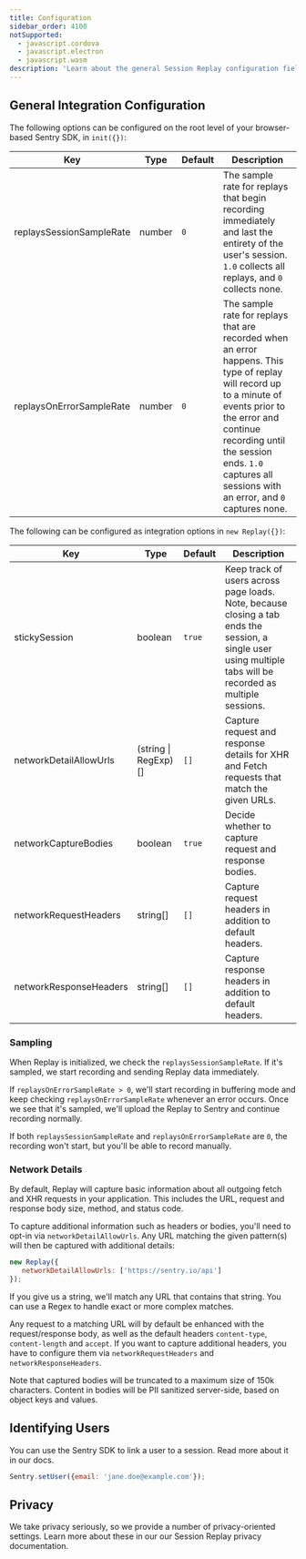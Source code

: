 ```yaml
---
title: Configuration
sidebar_order: 4100
notSupported:
  - javascript.cordova
  - javascript.electron
  - javascript.wasm
description: 'Learn about the general Session Replay configuration fields.'
---
```


<Include name="beta-note-session-replay.mdx" />

## General Integration Configuration

The following options can be configured on the root level of your browser-based Sentry SDK, in `init({})`:

| Key                      | Type   | Default | Description                                                                                                                                                                                                                                                       |
| ------------------------ | ------ | ------- | ----------------------------------------------------------------------------------------------------------------------------------------------------------------------------------------------------------------------------------------------------------------- |
| replaysSessionSampleRate | number | `0`     | The sample rate for replays that begin recording immediately and last the entirety of the user's session. `1.0` collects all replays, and `0` collects none.                                                                                                      |
| replaysOnErrorSampleRate | number | `0`     | The sample rate for replays that are recorded when an error happens. This type of replay will record up to a minute of events prior to the error and continue recording until the session ends. `1.0` captures all sessions with an error, and `0` captures none. |

The following can be configured as integration options in `new Replay({})`:

| Key                    | Type                 | Default | Description                                                                                                                                                                        |
| ---------------------- | -------------------- | ------- | ---------------------------------------------------------------------------------------------------------------------------------------------------------------------------------- |
| stickySession          | boolean              | `true`  | Keep track of users across page loads. Note, because closing a tab ends the session, a single user using multiple tabs will be recorded as multiple sessions. |
| networkDetailAllowUrls | (string \| RegExp)[] | `[]`    | Capture request and response details for XHR and Fetch requests that match the given URLs.                                                                                                 |
| networkCaptureBodies   | boolean              | `true`  | Decide whether to capture request and response bodies.                                                                                                                                     |
| networkRequestHeaders  | string[]             | `[]`    | Capture request headers in addition to default headers.                                                                                                                         |
| networkResponseHeaders | string[]             | `[]`    | Capture response headers in addition to default headers.                                                                                                                        |

### Sampling

When Replay is initialized, we check the `replaysSessionSampleRate`.
If it's sampled, we start recording and sending Replay data immediately.

If `replaysOnErrorSampleRate > 0`, we'll start recording in buffering mode and keep checking `replaysOnErrorSampleRate` whenever an error occurs. Once we see that it's sampled, we'll upload the Replay to Sentry and continue recording normally.

If both `replaysSessionSampleRate` and `replaysOnErrorSampleRate` are `0`, the recording won't start, but you'll be able to <PlatformLink to="/session-replay/understanding-sessions/#manually-starting-recording">record manually</PlatformLink>. 

### Network Details

By default, Replay will capture basic information about all outgoing fetch and XHR requests in your application. This includes the URL, request and response body size, method, and status code.

To capture additional information such as headers or bodies, you'll need to opt-in via `networkDetailAllowUrls`.
Any URL matching the given pattern(s) will then be captured with additional details:

```javascript
new Replay({
   networkDetailAllowUrls: ['https://sentry.io/api']
});
```

If you give us a string, we'll match any URL that contains that string. You can use a Regex to handle exact or more complex matches.

Any request to a matching URL will by default be enhanced with the request/response body, as well as the default headers `content-type`, `content-length` and `accept`. If you want to capture additional headers, you have to configure them via `networkRequestHeaders` and `networkResponseHeaders`.

Note that captured bodies will be truncated to a maximum size of 150k characters. Content in bodies will be PII sanitized server-side, based on object keys and values.

## Identifying Users

You can use the Sentry SDK to link a user to a session. Read more about it in our <PlatformLink to="/enriching-events/identify-user">docs</PlatformLink>.

```javascript
Sentry.setUser({email: 'jane.doe@example.com'});
```

## Privacy

We take privacy seriously, so we provide a number of privacy-oriented settings. Learn more about these in our our <PlatformLink to="/session-replay/privacy/#privacy-configuration">Session Replay privacy documentation</PlatformLink>.
